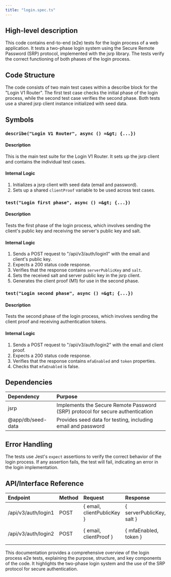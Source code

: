 ```yaml
---
title: "login.spec.ts"
---
```


## High-level description
This code contains end-to-end (e2e) tests for the login process of a web application. It tests a two-phase login system using the Secure Remote Password (SRP) protocol, implemented with the jsrp library. The tests verify the correct functioning of both phases of the login process.

## Code Structure
The code consists of two main test cases within a describe block for the "Login V1 Router". The first test case checks the initial phase of the login process, while the second test case verifies the second phase. Both tests use a shared jsrp client instance initialized with seed data.

## Symbols

### `describe("Login V1 Router", async () =&gt; {...})`
#### Description
This is the main test suite for the Login V1 Router. It sets up the jsrp client and contains the individual test cases.

#### Internal Logic
1. Initializes a jsrp client with seed data (email and password).
2. Sets up a shared `clientProof` variable to be used across test cases.

### `test("Login first phase", async () =&gt; {...})`
#### Description
Tests the first phase of the login process, which involves sending the client's public key and receiving the server's public key and salt.

#### Internal Logic
1. Sends a POST request to "/api/v3/auth/login1" with the email and client's public key.
2. Expects a 200 status code response.
3. Verifies that the response contains `serverPublicKey` and `salt`.
4. Sets the received salt and server public key in the jsrp client.
5. Generates the client proof (M1) for use in the second phase.

### `test("Login second phase", async () =&gt; {...})`
#### Description
Tests the second phase of the login process, which involves sending the client proof and receiving authentication tokens.

#### Internal Logic
1. Sends a POST request to "/api/v3/auth/login2" with the email and client proof.
2. Expects a 200 status code response.
3. Verifies that the response contains `mfaEnabled` and `token` properties.
4. Checks that `mfaEnabled` is false.

## Dependencies
| Dependency | Purpose |
|:-----------|:--------|
| jsrp | Implements the Secure Remote Password (SRP) protocol for secure authentication |
| @app/db/seed-data | Provides seed data for testing, including email and password |

## Error Handling
The tests use Jest's `expect` assertions to verify the correct behavior of the login process. If any assertion fails, the test will fail, indicating an error in the login implementation.

## API/Interface Reference
| Endpoint | Method | Request | Response | Description |
|:---------|:-------|:--------|:---------|:------------|
| /api/v3/auth/login1 | POST | { email, clientPublicKey } | { serverPublicKey, salt } | First phase of login |
| /api/v3/auth/login2 | POST | { email, clientProof } | { mfaEnabled, token } | Second phase of login |

This documentation provides a comprehensive overview of the login process e2e tests, explaining the purpose, structure, and key components of the code. It highlights the two-phase login system and the use of the SRP protocol for secure authentication.